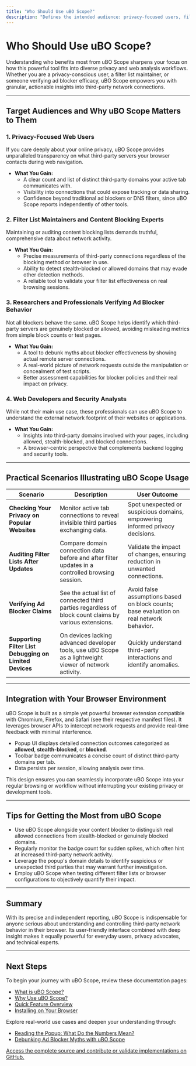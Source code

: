 ```yaml
---
title: "Who Should Use uBO Scope?"
description: "Defines the intended audience: privacy-focused users, filter list maintainers, and those verifying the efficacy of ad blockers or analyzing third-party network behavior. Illustrates representative scenarios and integration with browser environments."
---
```


# Who Should Use uBO Scope?

Understanding who benefits most from uBO Scope sharpens your focus on how this powerful tool fits into diverse privacy and web analysis workflows. Whether you are a privacy-conscious user, a filter list maintainer, or someone verifying ad blocker efficacy, uBO Scope empowers you with granular, actionable insights into third-party network connections.

---

## Target Audiences and Why uBO Scope Matters to Them

### 1. Privacy-Focused Web Users

If you care deeply about your online privacy, uBO Scope provides unparalleled transparency on what third-party servers your browser contacts during web navigation. 

- **What You Gain:**
  - A clear count and list of distinct third-party domains your active tab communicates with.
  - Visibility into connections that could expose tracking or data sharing.
  - Confidence beyond traditional ad blockers or DNS filters, since uBO Scope reports independently of other tools.

### 2. Filter List Maintainers and Content Blocking Experts

Maintaining or auditing content blocking lists demands truthful, comprehensive data about network activity.

- **What You Gain:**
  - Precise measurements of third-party connections regardless of the blocking method or browser in use.
  - Ability to detect stealth-blocked or allowed domains that may evade other detection methods.
  - A reliable tool to validate your filter list effectiveness on real browsing sessions.

### 3. Researchers and Professionals Verifying Ad Blocker Behavior

Not all blockers behave the same. uBO Scope helps identify which third-party servers are genuinely blocked or allowed, avoiding misleading metrics from simple block counts or test pages.

- **What You Gain:**
  - A tool to debunk myths about blocker effectiveness by showing actual remote server connections.
  - A real-world picture of network requests outside the manipulation or concealment of test scripts.
  - Better assessment capabilities for blocker policies and their real impact on privacy.

### 4. Web Developers and Security Analysts

While not their main use case, these professionals can use uBO Scope to understand the external network footprint of their websites or applications.

- **What You Gain:**
  - Insights into third-party domains involved with your pages, including allowed, stealth-blocked, and blocked connections.
  - A browser-centric perspective that complements backend logging and security tools.

---

## Practical Scenarios Illustrating uBO Scope Usage

| Scenario | Description | User Outcome |
| --- | --- | --- |
| **Checking Your Privacy on Popular Websites** | Monitor active tab connections to reveal invisible third parties exchanging data. | Spot unexpected or suspicious domains, empowering informed privacy decisions. |
| **Auditing Filter Lists After Updates** | Compare domain connection data before and after filter updates in a controlled browsing session. | Validate the impact of changes, ensuring reduction in unwanted connections. |
| **Verifying Ad Blocker Claims** | See the actual list of connected third parties regardless of block count claims by various extensions. | Avoid false assumptions based on block counts; base evaluation on real network behavior. |
| **Supporting Filter List Debugging on Limited Devices** | On devices lacking advanced developer tools, use uBO Scope as a lightweight viewer of network activity. | Quickly understand third-party interactions and identify anomalies. |

---

## Integration with Your Browser Environment

uBO Scope is built as a simple yet powerful browser extension compatible with Chromium, Firefox, and Safari (see their respective manifest files). It leverages browser APIs to intercept network requests and provide real-time feedback with minimal interference.

- Popup UI displays detailed connection outcomes categorized as **allowed**, **stealth-blocked**, or **blocked**.
- Toolbar badge communicates a concise count of distinct third-party domains per tab.
- Data persists per session, allowing analysis over time.

This design ensures you can seamlessly incorporate uBO Scope into your regular browsing or workflow without interrupting your existing privacy or development tools.

---

## Tips for Getting the Most from uBO Scope

- Use uBO Scope alongside your content blocker to distinguish real allowed connections from stealth-blocked or genuinely blocked domains.
- Regularly monitor the badge count for sudden spikes, which often hint at increased third-party network activity.
- Leverage the popup's domain details to identify suspicious or unexpected third parties that may warrant further investigation.
- Employ uBO Scope when testing different filter lists or browser configurations to objectively quantify their impact.

---

## Summary

With its precise and independent reporting, uBO Scope is indispensable for anyone serious about understanding and controlling third-party network behavior in their browser. Its user-friendly interface combined with deep insight makes it equally powerful for everyday users, privacy advocates, and technical experts.

---

## Next Steps

To begin your journey with uBO Scope, review these documentation pages:

- [What is uBO Scope?](/overview/introduction-and-value/product-overview)
- [Why Use uBO Scope?](/overview/introduction-and-value/core-benefits)
- [Quick Feature Overview](/overview/quick-tour-and-audience/feature-tour)
- [Installing on Your Browser](/getting_started/installation_and_setup/installing_on_your_browser)

Explore real-world use cases and deepen your understanding through:

- [Reading the Popup: What Do the Numbers Mean?](/guides/analyzing-traffic/interpreting-popup)
- [Debunking Ad Blocker Myths with uBO Scope](/guides/advanced-usage/debunking-adblock-myths)

<u>Access the complete source and contribute or validate implementations on <a href="https://github.com/gorhill/uBO-Scope">GitHub</a>.</u>
